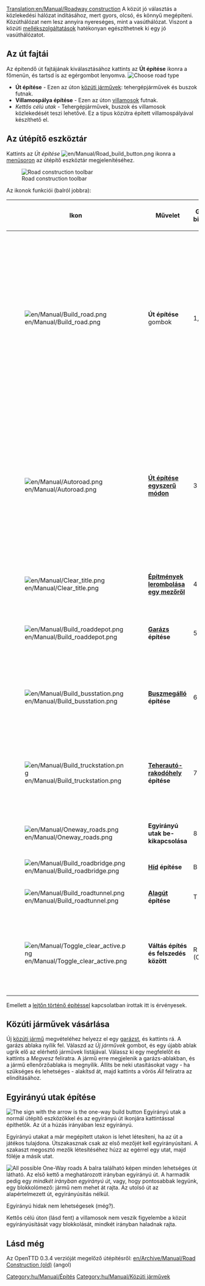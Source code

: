 [[Translation:en/Manual/Roadway construction]]
{{hu/Manual/Tartalomjegyzék}}
{{hu/Fordítás|en/Manual/Roadway construction| 1}}
A közút jó választás a közlekedési hálózat indításához, mert gyors, olcsó, és könnyű megépíteni. Közúthálózat nem lesz annyira nyereséges, mint a vasúthálózat. Viszont a közúti [[hu/Mellékszolgáltatás|mellékszolgáltatások]] hatékonyan egészíthetnek ki egy jó vasúthálózatot.
==Az út fajtái==
Az építendő út fajtájának kiválasztásához kattints az '''Út építése''' ikonra a főmenün, és tartsd is az egérgombot lenyomva.
[[File:en/Manual/Roadmenu.png|none|frame|Choose road type]]
* '''Út építése''' - Ezen az úton [[hu/Manual/Közúti járművek|közúti járművek]]: tehergépjárművek és buszok futnak.
* '''Villamospálya építése''' - Ezen az úton [[hu/Villamosok|villamosok]] futnak.
* ''Kettős célú utak'' - Tehergépjárművek, buszok és villamosok közlekedését teszi lehetővé. Ez a típus közútra épített villamospályával készíthető el.

==Az útépítő eszköztár==
Kattints az ''Út építése'' [[File:en/Manual/Road build button.png]] ikonra a [[hu/Menüsor|menüsoron]] az útépítő eszköztár megjelenítéséhez.


[[File:en/Manual/Road constructionnew.png|none|frame|Road construction toolbar]]

Az ikonok funkciói (balról jobbra):
{| {{en/Wikitable}}
|- style="background:#efefef"
!width='46'|Ikon
!width='150'|Művelet
!Gyors-billentyű
!Description
|-
|[[File:en/Manual/Build road.png]]
|'''Út építése''' gombok||1, 2||A kiválasztott jelölt irányban utat épít egérkattintásra is, egérhúzásra is. Érdemes tudni, hogy fél mezőnyi pontossággal dolgozik. Tehát, ha a mező jobb felére kattintasz, majd jobbra húzod az egeret, az út fél mezővel fog kezdődni, és ugyanez érvényes az út utolsó mezőjére is.
|-
|[[File:en/Manual/Autoroad.png]]||'''[[hu/Út építése egyszerű módon|Út építése egyszerű módon]]''' ||3||Egy nagyon hatékony eszköz út részeinek bármely irányban történő elkészítéséhez (ugyanakkor eleinte nehéz lehet használni). Ha lenyomva tartott Ctrl-gombbal kattintasz, könnyen el is távolítja az út egyes részeit.
|-
|[[File:en/Manual/Clear title.png]]||'''[[hu/Manual/Tájrendezés|Építmények lerombolása egy mezőről]]'''||4||Megtisztítja a mezőket.
|-
|[[File:en/Manual/Build roaddepot.png]]||'''[[hu/Manual/Járműtelepek|Garázs]] építése'''||5||A ''Garázs helyzete'' ablakot nyitja meg a garázs tájolásához és megépítéséhez.
|-
|[[File:en/Manual/Build busstation.png]]||'''[[hu/Manual/Állomások|Buszmegálló]] építése'''||6||A ''Buszmegálló helyzete'' ablakot nyitja meg a buszmegálló tájolásához és megépítéséhez.
|-
|[[File:en/Manual/Build truckstation.png]]||'''[[hu/Manual/Állomások|Teherautó-rakodóhely]] építése'''||7||A ''Teherautó-rakodóhely helyzete'' ablakot nyitja meg a teherautó-rakodóhely tájolásához és megépítéséhez.
|-
|[[File:en/Manual/Oneway roads.png]]||'''Egyirányú utak be-kikapcsolása'''||8||Egyirányú út építését teszi lehetővé.
|-
|[[File:en/Manual/Build roadbridge.png]]||'''[[hu/Manual/Hidak|Híd]] építése'''||B||Híd építését teszi lehetővé.
|-
|[[File:en/Manual/Build roadtunnel.png]]||'''[[hu/Manual/Alagutak|Alagút]] építése'''||T||Alagút építését teszi lehetővé.
|-
|[[File:en/Manual/Toggle clear active.png]]||'''Váltás építés és felszedés között'''||R (CTRL)||Jelölj ki egy másik eszközt a felsoroltak közül, aztán kattints erre a gombra az eltávolításához, vagy nyomd le a Ctrl-t.
|}

Emellett a [[hu/Építés lejtőkön|lejtőn történő építéssel]] kapcsolatban írottak itt is érvényesek.

==Közúti járművek vásárlása==
Új [[hu/Manual/Közúti járművek|közúti jármű]] megvételéhez helyezz el egy [[hu/Manual/Járműtelepek|garázst]], és kattints rá. A garázs ablaka nyílik fel. Válaszd az ''Új járművek'' gombot, és egy újabb ablak ugrik elő az elérhető járművek listájával. Válassz ki egy megfelelőt és kattints a ''Megvesz'' feliratra. A jármű erre megjelenik a garázs-ablakban, és a jármű ellenőrzőablaka is megnyílik. Állíts be neki utasításokat vagy - ha szükséges és lehetséges - alakítsd át, majd kattints a vörös ''Áll'' feliratra az elindításához.

==Egyirányú utak építése==
[[File:en/Manual/Oneway.png|right|frame|The sign with the arrow is the one-way build button]]
Egyirányú utak a normál útépítő eszközökkel és az egyirányú út ikonjára kattintással építhetők. Az út a húzás irányában lesz egyirányú.

Egyirányú utakat a már megépített utakon is lehet létesíteni, ha az út a játékos tulajdona. Útszakasznak csak az első mezőjét kell egyirányúsítani. A szakaszt megosztó mezők létesítéséhez húzz az egérrel egy utat, majd föléje a másik utat.

[[File:en/Manual/Oneways.png|left|frame|All possible One-Way roads]]
A balra található képen minden lehetséges út látható.  Az első kettő a meghatározott irányban egyirányú út. A harmadik pedig egy ''mindkét irányban egyirányú út'', vagy, hogy pontosabbak legyünk, egy blokkolómező: jármű nem mehet át rajta. Az utolsó út az alapértelmezett út, egyirányúsítás nélkül.

Egyirányú hidak nem lehetségesek (még?).

Kettős célú úton (lásd fent) a villamosok nem veszik figyelembe a közút egyirányúsítását vagy blokkolását, mindkét irányban haladnak rajta.

==Lásd még==
Az OpenTTD 0.3.4 verzióját megelőző útépítésről: [[en/Archive/Manual/Road Construction (old)]] (angol)

[[Category:hu/Manual/Építés]]
[[Category:hu/Manual/Közúti járművek]]